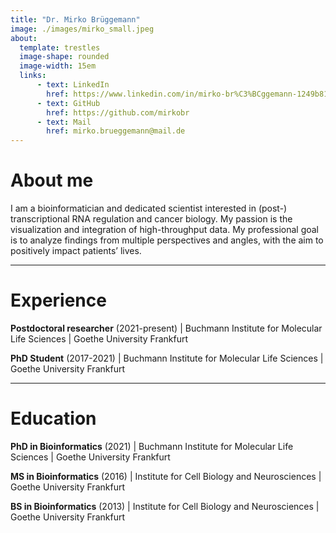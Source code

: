 ```yaml
---
title: "Dr. Mirko Brüggemann"
image: ./images/mirko_small.jpeg
about: 
  template: trestles
  image-shape: rounded
  image-width: 15em
  links:
      - text: LinkedIn
        href: https://www.linkedin.com/in/mirko-br%C3%BCggemann-1249b81b3/
      - text: GitHub
        href: https://github.com/mirkobr
      - text: Mail
        href: mirko.brueggemann@mail.de
---
```


# **About me**

I am a bioinformatician and dedicated scientist interested in (post-) transcriptional RNA regulation and cancer biology. My passion is the visualization and integration of high-throughput data. My professional goal is to analyze findings from multiple perspectives and angles, with the aim to positively impact patients' lives.

------------------------------------------------------------------------

# **Experience**

**Postdoctoral researcher** (2021-present) \| Buchmann Institute for Molecular Life Sciences \| Goethe University Frankfurt

**PhD Student** (2017-2021) \| Buchmann Institute for Molecular Life Sciences \| Goethe University Frankfurt

------------------------------------------------------------------------

# **Education**

**PhD in Bioinformatics** (2021) \| Buchmann Institute for Molecular Life Sciences \| Goethe University Frankfurt

**MS in Bioinformatics** (2016) \| Institute for Cell Biology and Neurosciences \| Goethe University Frankfurt

**BS in Bioinformatics** (2013) \| Institute for Cell Biology and Neurosciences \| Goethe University Frankfurt


